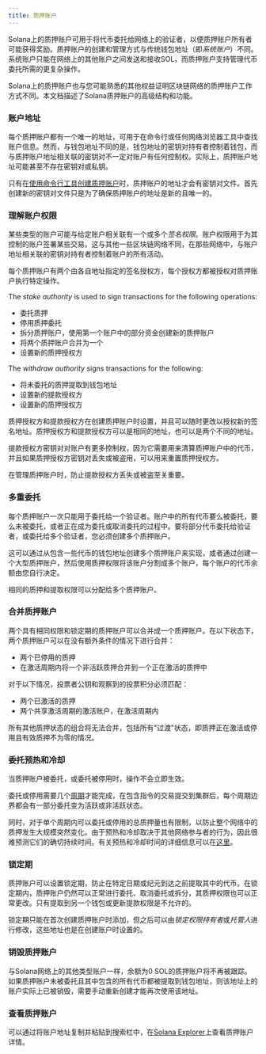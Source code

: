 ```yaml
---
title: 质押账户
---
```


Solana上的质押账户可用于将代币委托给网络上的验证者，以便质押账户所有者可能获得奖励。质押账户的创建和管理方式与传统钱包地址（即*系统账户*）不同。系统账户只能在网络上的其他账户之间发送和接收SOL，而质押账户支持管理代币委托所需的更复杂操作。

Solana上的质押账户也与您可能熟悉的其他权益证明区块链网络的质押账户工作方式不同。本文档描述了Solana质押账户的高级结构和功能。

### 账户地址

每个质押账户都有一个唯一的地址，可用于在命令行或任何网络浏览器工具中查找账户信息。然而，与钱包地址不同的是，钱包地址的密钥对持有者控制着钱包，而与质押账户地址相关联的密钥对不一定对账户有任何控制权。实际上，质押账户地址可能甚至不存在密钥对或私钥。

只有在[使用命令行工具创建质押账户](https://docs.anza.xyz/cli/examples/delegate-stake#create-a-stake-account)时，质押账户的地址才会有密钥对文件。首先创建新的密钥对文件只是为了确保质押账户的地址是新的且唯一的。

### 理解账户权限

某些类型的账户可能与给定账户相关联有一个或多个*签名权限*。账户权限用于为其控制的账户签署某些交易。这与其他一些区块链网络不同，在那些网络中，与账户地址相关联的密钥对持有者控制着账户的所有活动。

每个质押账户有两个由各自地址指定的签名授权方，每个授权方都被授权对质押账户执行特定操作。

The *stake authority* is used to sign transactions for the following operations:

* 委托质押
* 停用质押委托
* 拆分质押账户，使用第一个账户中的部分资金创建新的质押账户
* 将两个质押账户合并为一个
* 设置新的质押授权方

The *withdraw authority* signs transactions for the following:

* 将未委托的质押提取到钱包地址
* 设置新的提款授权方
* 设置新的质押授权方

质押授权方和提款授权方在创建质押账户时设置，并且可以随时更改以授权新的签名地址。质押授权方和提款授权方可以是相同的地址，也可以是两个不同的地址。

提款授权方密钥对对账户有更多控制权，因为它需要用来清算质押账户中的代币，并且如果质押授权方密钥对丢失或被盗用，可以用来重置质押授权方。

在管理质押账户时，防止提款授权方丢失或被盗至关重要。

### 多重委托

每个质押账户一次只能用于委托给一个验证者。账户中的所有代币要么被委托，要么未被委托，或者正在成为委托或取消委托的过程中。要将部分代币委托给验证者，或委托给多个验证者，您必须创建多个质押账户。

这可以通过从包含一些代币的钱包地址创建多个质押账户来实现，或者通过创建一个大型质押账户，然后使用质押权限将该账户分割成多个账户，每个账户的代币余额由您自行决定。

相同的质押和提取权限可以分配给多个质押账户。

### 合并质押账户

两个具有相同权限和锁定期的质押账户可以合并成一个质押账户。在以下状态下，两个质押账户可以在没有额外条件的情况下进行合并：

* 两个已停用的质押
* 在激活周期内将一个非活跃质押合并到一个正在激活的质押中

对于以下情况，投票者公钥和观察到的投票积分必须匹配：

* 两个已激活的质押
* 两个共享激活周期的激活账户，在激活周期内

所有其他质押状态的组合将无法合并，包括所有"过渡"状态，即质押正在激活或停用且有效质押不为零的情况。

### 委托预热和冷却

当质押账户被委托，或委托被停用时，操作不会立即生效。

委托或停用需要几个[周期](/docs/references/terminology#epoch)才能完成，在包含指令的交易提交到集群后，每个周期边界都会有一部分委托变为活跃或非活跃状态。

同时，对于单个周期内可以委托或停用的总质押量也有限制，以防止整个网络中的质押发生大规模突然变化。由于预热和冷却取决于其他网络参与者的行为，因此很难预测它们的确切持续时间。有关预热和冷却时间的详细信息可以在[这里](https://docs.anza.xyz/consensus/stake-delegation-and-rewards#stake-warmup-cooldown-withdrawal)。

### 锁定期

质押账户可以设置锁定期，防止在特定日期或纪元到达之前提取其中的代币。在锁定期内，质押账户仍然可以正常进行委托、取消委托或拆分，其质押权限也可以正常更改。只有提取到另一个钱包或更新提款权限是不允许的。

锁定期只能在首次创建质押账户时添加，但之后可以由*锁定权限持有者*或*托管人*进行修改，这些地址也是在创建账户时设置的。

### 销毁质押账户

与Solana网络上的其他类型账户一样，余额为0
SOL的质押账户将不再被跟踪。如果质押账户未被委托且其中包含的所有代币都被提取到钱包地址，则该地址上的账户实际上已被销毁，需要手动重新创建才能再次使用该地址。

### 查看质押账户

可以通过将账户地址复制并粘贴到搜索栏中，在[Solana Explorer](http://explorer.solana.com/)上查看质押账户详情。
